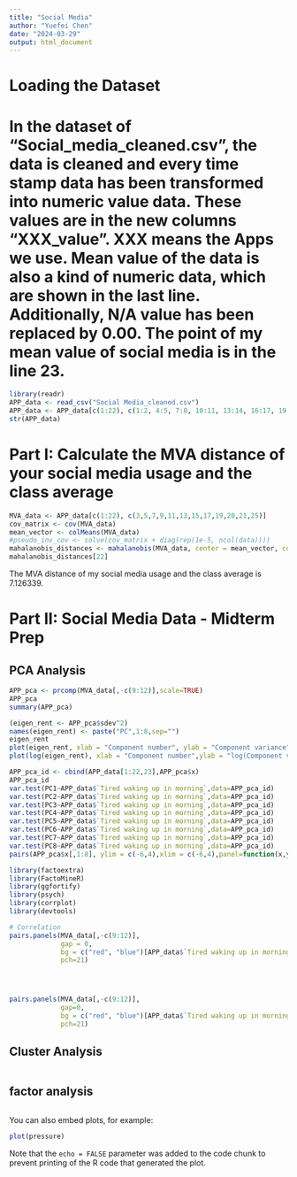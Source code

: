 ```yaml
---
title: "Social Media"
author: "Yuefei Chen"
date: "2024-03-29"
output: html_document
---
```

# Loading the Dataset
# In the dataset of "Social_media_cleaned.csv", the data is cleaned and every time stamp data has been transformed into numeric value data. These values are in the new columns "XXX_value". XXX means the Apps we use. Mean value of the data is also a kind of numeric data, which are shown in the last line. Additionally, N/A value has been replaced by 0.00. The point of my mean value of social media is in the line 23.  
```r
library(readr)
APP_data <- read_csv("Social Media_cleaned.csv")
APP_data <- APP_data[c(1:22), c(1:2, 4:5, 7:8, 10:11, 13:14, 16:17, 19:20, 22:23, 25:33)]
str(APP_data)
```

# Part I: Calculate the MVA distance of your social media usage and the class average

```r
MVA_data <- APP_data[c(1:22), c(3,5,7,9,11,13,15,17,19,20,21,25)]
cov_matrix <- cov(MVA_data)
mean_vector <- colMeans(MVA_data)
#pseudo_inv_cov <- solve(cov_matrix + diag(rep(1e-5, ncol(data))))
mahalanobis_distances <- mahalanobis(MVA_data, center = mean_vector, cov = cov_matrix)
mahalanobis_distances[22]
```

The MVA distance of my social media usage and the class average is 7.126339.

# Part II: Social Media Data - Midterm Prep

## PCA Analysis

```R
APP_pca <- prcomp(MVA_data[,-c(9:12)],scale=TRUE)
APP_pca
summary(APP_pca)

(eigen_rent <- APP_pca$sdev^2)
names(eigen_rent) <- paste("PC",1:8,sep="")
eigen_rent
plot(eigen_rent, xlab = "Component number", ylab = "Component variance", type = "l", main = "Scree diagram")
plot(log(eigen_rent), xlab = "Component number",ylab = "log(Component variance)", type="l",main = "Log(eigenvalue) diagram")
```





```R
APP_pca_id <- cbind(APP_data[1:22,23],APP_pca$x)
APP_pca_id
var.test(PC1~APP_data$`Tired waking up in morning`,data=APP_pca_id)
var.test(PC2~APP_data$`Tired waking up in morning`,data=APP_pca_id)
var.test(PC3~APP_data$`Tired waking up in morning`,data=APP_pca_id)
var.test(PC4~APP_data$`Tired waking up in morning`,data=APP_pca_id)
var.test(PC5~APP_data$`Tired waking up in morning`,data=APP_pca_id)
var.test(PC6~APP_data$`Tired waking up in morning`,data=APP_pca_id)
var.test(PC7~APP_data$`Tired waking up in morning`,data=APP_pca_id)
var.test(PC8~APP_data$`Tired waking up in morning`,data=APP_pca_id)
pairs(APP_pca$x[,1:8], ylim = c(-6,4),xlim = c(-6,4),panel=function(x,y,...){text(x,y,APP_pca_id$`Tired waking up in morning`)})
```
```R
library(factoextra)
library(FactoMineR)
library(ggfortify)
library(psych)
library(corrplot)
library(devtools)

# Correlation
pairs.panels(MVA_data[,-c(9:12)],
             gap = 0,
             bg = c("red", "blue")[APP_data$`Tired waking up in morning`],
             pch=21)




pairs.panels(MVA_data[,-c(9:12)],
             gap=0,
             bg = c("red", "blue")[APP_data$`Tired waking up in morning`],
             pch=21)

```
## Cluster Analysis

```R


```

## factor analysis

```R


```


You can also embed plots, for example:

```r
plot(pressure)
```

Note that the `echo = FALSE` parameter was added to the code chunk to prevent printing of the R code that generated the plot.
